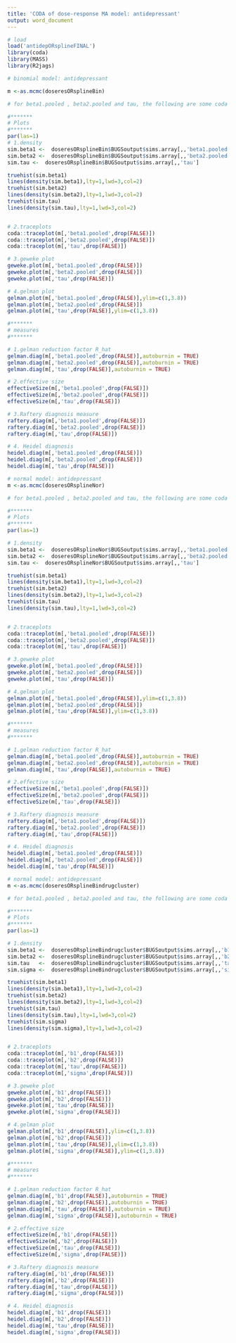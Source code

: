 ```yaml
---
title: 'CODA of dose-response MA model: antidepressant'
output: word_document
---
```




```r

# load
load('antidepORsplineFINAL')
library(coda)
library(MASS)
library(R2jags)

# binomial model: antidepressant 

m <-as.mcmc(doseresORsplineBin)

# for beta1.pooled , beta2.pooled and tau, the following are some coda plots and measures of them

#*******
# Plots
#*******
par(las=1)
# 1.density
sim.beta1 <-  doseresORsplineBin$BUGSoutput$sims.array[,,'beta1.pooled']
sim.beta2 <-  doseresORsplineBin$BUGSoutput$sims.array[,,'beta2.pooled']
sim.tau <-  doseresORsplineBin$BUGSoutput$sims.array[,,'tau']

truehist(sim.beta1)
lines(density(sim.beta1),lty=1,lwd=3,col=2)
truehist(sim.beta2)
lines(density(sim.beta2),lty=1,lwd=3,col=2)
truehist(sim.tau)
lines(density(sim.tau),lty=1,lwd=3,col=2)


# 2.traceplots
coda::traceplot(m[,'beta1.pooled',drop(FALSE)])
coda::traceplot(m[,'beta2.pooled',drop(FALSE)])
coda::traceplot(m[,'tau',drop(FALSE)])

# 3.geweke plot
geweke.plot(m[,'beta1.pooled',drop(FALSE)])
geweke.plot(m[,'beta2.pooled',drop(FALSE)])
geweke.plot(m[,'tau',drop(FALSE)])

# 4.gelman plot
gelman.plot(m[,'beta1.pooled',drop(FALSE)],ylim=c(1,3.8))
gelman.plot(m[,'beta2.pooled',drop(FALSE)])
gelman.plot(m[,'tau',drop(FALSE)],ylim=c(1,3.8))

#*******
# measures
#*******

# 1.gelman reduction factor R_hat
gelman.diag(m[,'beta1.pooled',drop(FALSE)],autoburnin = TRUE)
gelman.diag(m[,'beta2.pooled',drop(FALSE)],autoburnin = TRUE)
gelman.diag(m[,'tau',drop(FALSE)],autoburnin = TRUE)

# 2.effective size
effectiveSize(m[,'beta1.pooled',drop(FALSE)])
effectiveSize(m[,'beta2.pooled',drop(FALSE)])
effectiveSize(m[,'tau',drop(FALSE)])

# 3.Raftery diagnosis measure
raftery.diag(m[,'beta1.pooled',drop(FALSE)])
raftery.diag(m[,'beta2.pooled',drop(FALSE)])
raftery.diag(m[,'tau',drop(FALSE)])

# 4. Heidel diagnosis
heidel.diag(m[,'beta1.pooled',drop(FALSE)])
heidel.diag(m[,'beta2.pooled',drop(FALSE)])
heidel.diag(m[,'tau',drop(FALSE)])

```

```r
# normal model: antidepressant 
m <-as.mcmc(doseresORsplineNor)

# for beta1.pooled , beta2.pooled and tau, the following are some coda plots and measures of them

#*******
# Plots
#*******
par(las=1)

# 1.density
sim.beta1 <-  doseresORsplineNor$BUGSoutput$sims.array[,,'beta1.pooled']
sim.beta2 <-  doseresORsplineNor$BUGSoutput$sims.array[,,'beta2.pooled']
sim.tau <-  doseresORsplineNor$BUGSoutput$sims.array[,,'tau']

truehist(sim.beta1)
lines(density(sim.beta1),lty=1,lwd=3,col=2)
truehist(sim.beta2)
lines(density(sim.beta2),lty=1,lwd=3,col=2)
truehist(sim.tau)
lines(density(sim.tau),lty=1,lwd=3,col=2)


# 2.traceplots
coda::traceplot(m[,'beta1.pooled',drop(FALSE)])
coda::traceplot(m[,'beta2.pooled',drop(FALSE)])
coda::traceplot(m[,'tau',drop(FALSE)])

# 3.geweke plot
geweke.plot(m[,'beta1.pooled',drop(FALSE)])
geweke.plot(m[,'beta2.pooled',drop(FALSE)])
geweke.plot(m[,'tau',drop(FALSE)])

# 4.gelman plot
gelman.plot(m[,'beta1.pooled',drop(FALSE)],ylim=c(1,3.8))
gelman.plot(m[,'beta2.pooled',drop(FALSE)])
gelman.plot(m[,'tau',drop(FALSE)],ylim=c(1,3.8))

#*******
# measures
#*******

# 1.gelman reduction factor R_hat
gelman.diag(m[,'beta1.pooled',drop(FALSE)],autoburnin = TRUE)
gelman.diag(m[,'beta2.pooled',drop(FALSE)],autoburnin = TRUE)
gelman.diag(m[,'tau',drop(FALSE)],autoburnin = TRUE)

# 2.effective size
effectiveSize(m[,'beta1.pooled',drop(FALSE)])
effectiveSize(m[,'beta2.pooled',drop(FALSE)])
effectiveSize(m[,'tau',drop(FALSE)])

# 3.Raftery diagnosis measure
raftery.diag(m[,'beta1.pooled',drop(FALSE)])
raftery.diag(m[,'beta2.pooled',drop(FALSE)])
raftery.diag(m[,'tau',drop(FALSE)])

# 4. Heidel diagnosis
heidel.diag(m[,'beta1.pooled',drop(FALSE)])
heidel.diag(m[,'beta2.pooled',drop(FALSE)])
heidel.diag(m[,'tau',drop(FALSE)])

```

```r
# normal model: antidepressant 
m <-as.mcmc(doseresORsplineBindrugcluster)

# for beta1.pooled , beta2.pooled and tau, the following are some coda plots and measures of them

#*******
# Plots
#*******
par(las=1)

# 1.density
sim.beta1 <-  doseresORsplineBindrugcluster$BUGSoutput$sims.array[,,'b1']
sim.beta2 <-  doseresORsplineBindrugcluster$BUGSoutput$sims.array[,,'b2']
sim.tau   <-  doseresORsplineBindrugcluster$BUGSoutput$sims.array[,,'tau']
sim.sigma <-  doseresORsplineBindrugcluster$BUGSoutput$sims.array[,,'sigma']

truehist(sim.beta1)
lines(density(sim.beta1),lty=1,lwd=3,col=2)
truehist(sim.beta2)
lines(density(sim.beta2),lty=1,lwd=3,col=2)
truehist(sim.tau)
lines(density(sim.tau),lty=1,lwd=3,col=2)
truehist(sim.sigma)
lines(density(sim.sigma),lty=1,lwd=3,col=2)


# 2.traceplots
coda::traceplot(m[,'b1',drop(FALSE)])
coda::traceplot(m[,'b2',drop(FALSE)])
coda::traceplot(m[,'tau',drop(FALSE)])
coda::traceplot(m[,'sigma',drop(FALSE)])

# 3.geweke plot
geweke.plot(m[,'b1',drop(FALSE)])
geweke.plot(m[,'b2',drop(FALSE)])
geweke.plot(m[,'tau',drop(FALSE)])
geweke.plot(m[,'sigma',drop(FALSE)])

# 4.gelman plot
gelman.plot(m[,'b1',drop(FALSE)],ylim=c(1,3.8))
gelman.plot(m[,'b2',drop(FALSE)])
gelman.plot(m[,'tau',drop(FALSE)],ylim=c(1,3.8))
gelman.plot(m[,'sigma',drop(FALSE)],ylim=c(1,3.8))

#*******
# measures
#*******

# 1.gelman reduction factor R_hat
gelman.diag(m[,'b1',drop(FALSE)],autoburnin = TRUE)
gelman.diag(m[,'b2',drop(FALSE)],autoburnin = TRUE)
gelman.diag(m[,'tau',drop(FALSE)],autoburnin = TRUE)
gelman.diag(m[,'sigma',drop(FALSE)],autoburnin = TRUE)

# 2.effective size
effectiveSize(m[,'b1',drop(FALSE)])
effectiveSize(m[,'b2',drop(FALSE)])
effectiveSize(m[,'tau',drop(FALSE)])
effectiveSize(m[,'sigma',drop(FALSE)])

# 3.Raftery diagnosis measure
raftery.diag(m[,'b1',drop(FALSE)])
raftery.diag(m[,'b2',drop(FALSE)])
raftery.diag(m[,'tau',drop(FALSE)])
raftery.diag(m[,'sigma',drop(FALSE)])

# 4. Heidel diagnosis
heidel.diag(m[,'b1',drop(FALSE)])
heidel.diag(m[,'b2',drop(FALSE)])
heidel.diag(m[,'tau',drop(FALSE)])
heidel.diag(m[,'sigma',drop(FALSE)])

```
